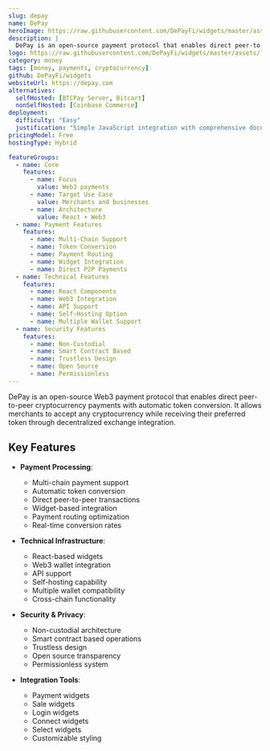 ```yaml
---
slug: depay
name: DePay
heroImage: https://raw.githubusercontent.com/DePayFi/widgets/master/assets/depay.png
description: |
  DePay is an open-source payment protocol that enables direct peer-to-peer cryptocurrency payments with automatic token conversion, allowing merchants to accept any token while receiving their preferred currency.
logo: https://raw.githubusercontent.com/DePayFi/widgets/master/assets/logo.png
category: money
tags: [money, payments, cryptocurrency]
github: DePayFi/widgets
websiteUrl: https://depay.com
alternatives:
  selfHosted: [BTCPay Server, Bitcart]
  nonSelfHosted: [Coinbase Commerce]
deployment:
  difficulty: "Easy"
  justification: "Simple JavaScript integration with comprehensive documentation and examples."
pricingModel: Free
hostingType: Hybrid

featureGroups:
  - name: Core
    features:
      - name: Focus
        value: Web3 payments
      - name: Target Use Case
        value: Merchants and businesses
      - name: Architecture
        value: React + Web3
  - name: Payment Features
    features:
      - name: Multi-Chain Support
      - name: Token Conversion
      - name: Payment Routing
      - name: Widget Integration
      - name: Direct P2P Payments
  - name: Technical Features
    features:
      - name: React Components
      - name: Web3 Integration
      - name: API Support
      - name: Self-Hosting Option
      - name: Multiple Wallet Support
  - name: Security Features
    features:
      - name: Non-Custodial
      - name: Smart Contract Based
      - name: Trustless Design
      - name: Open Source
      - name: Permissionless
---
```


DePay is an open-source Web3 payment protocol that enables direct peer-to-peer cryptocurrency payments with automatic token conversion. It allows merchants to accept any cryptocurrency while receiving their preferred token through decentralized exchange integration.

## Key Features

- **Payment Processing**:

  - Multi-chain payment support
  - Automatic token conversion
  - Direct peer-to-peer transactions
  - Widget-based integration
  - Payment routing optimization
  - Real-time conversion rates

- **Technical Infrastructure**:

  - React-based widgets
  - Web3 wallet integration
  - API support
  - Self-hosting capability
  - Multiple wallet compatibility
  - Cross-chain functionality

- **Security & Privacy**:

  - Non-custodial architecture
  - Smart contract based operations
  - Trustless design
  - Open source transparency
  - Permissionless system

- **Integration Tools**:
  - Payment widgets
  - Sale widgets
  - Login widgets
  - Connect widgets
  - Select widgets
  - Customizable styling
